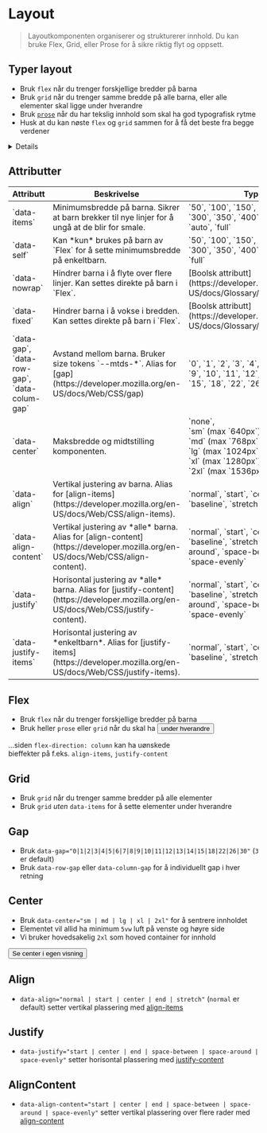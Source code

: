 
<Meta of={stories} />

# Layout
> Layoutkomponenten organiserer og strukturerer innhold. Du kan bruke Flex, Grid, eller Prose for å sikre riktig flyt og oppsett.

<JumpTo />

## Typer layout
- Bruk `flex` når du trenger forskjellige bredder på barna
- Bruk `grid` når du trenger samme bredde på alle barna, eller alle elementer skal ligge under hverandre
- Bruk [`prose`](?path=/story/designsystem-typography--prose)  når du har tekslig innhold som skal ha god typografisk rytme
- Husk at du kan nøste `flex` og `grid` sammen for å få det beste fra begge verdener

<Details>
<Details.Summary>Hvorfor ikke bare bruke Tailwind eller vanilla CSS?</Details.Summary>

Det er fullt mulig å bruke Tailwind eller CSS. Det vi får med `flex` og `grid` er konsistent kode og luftbruk,
samt noen superpowers for responsivitet via vår egen `data-items` attributt.
</Details>

## Attributter
<Table data-fixed data-size="sm">
  <thead style={{ position: 'sticky', top: 0, backgroundColor: 'var(--mtds-color-surface-default)' }}>
    <tr>
      <th>Attributt</th>
      <th>Beskrivelse</th>
      <th>Type</th>
      <th>Standardverdi</th>
    </tr>
  </thead>
  <tbody>
    <tr>
      <td>`data-items`</td>
      <td>Minimumsbredde på barna. Sikrer at barn brekker til nye linjer for å ungå at de blir for smale.</td>
      <td>`50`, `100`, `150`, `200`, `250`, `300`, `350`, `400`, `450`, `500`, `auto`, `full`</td>
      <td></td>
    </tr>
    <tr>
      <td>`data-self`</td>
      <td>Kan *kun* brukes på barn av `Flex` for å sette minimumsbredde på enkeltbarn.</td>
      <td>`50`, `100`, `150`, `200`, `250`, `300`, `350`, `400`, `450`, `500`, `full`</td>
      <td></td>
    </tr>
    <tr>
      <td>`data-nowrap`</td>
      <td>Hindrer barna i å flyte over flere linjer. Kan settes direkte på barn i `Flex`.</td>
      <td>[Boolsk attributt](https://developer.mozilla.org/en-US/docs/Glossary/Boolean/HTML)</td>
      <td></td>
    </tr>
    <tr>
      <td>`data-fixed`</td>
      <td>Hindrer barna i å vokse i bredden. Kan settes direkte på barn i `Flex`.</td>
      <td>[Boolsk attributt](https://developer.mozilla.org/en-US/docs/Glossary/Boolean/HTML)</td>
      <td></td>
    </tr>
    <tr>
      <td>`data-gap`, `data-row-gap`, `data-colum-gap`</td>
      <td>Avstand mellom barna. Bruker size tokens `--mtds-*`. Alias for [gap](https://developer.mozilla.org/en-US/docs/Web/CSS/gap)</td>
      <td>`0`,  `1`,  `2`, `3`,  `4`,  `5`,  `6`,  `7`,  `8`,  `9`,  `10`,  `11`,  `12`,  `13`,  `14`,  `15`,  `18`,  `22`,  `26`,  `30`</td>
      <td>`3`</td>
    </tr>
    <tr>
      <td>`data-center`</td>
      <td>Maksbredde og midtstilling komponenten.</td>
      <td>`none`,<br />`sm` (max `640px`),<br />`md` (max `768px`),<br />`lg` (max `1024px`),<br />`xl` (max `1280px`),<br />`2xl` (max `1536px`)</td>
      <td>`none`</td>
    </tr>
    <tr>
      <td>`data-align`</td>
      <td>Vertikal justering av barna. Alias for [align-items](https://developer.mozilla.org/en-US/docs/Web/CSS/align-items).</td>
      <td>`normal`, `start`, `center`, `end`, `baseline`, `stretch`</td>
      <td>`normal`</td>
    </tr>
    <tr>
      <td>`data-align-content`</td>
      <td>Vertikal justering av *alle* barna. Alias for [align-content](https://developer.mozilla.org/en-US/docs/Web/CSS/align-content).</td>
      <td>`normal`, `start`, `center`, `end`, `baseline`, `stretch`, `space-around`, `space-between`, `space-evenly`</td>
      <td>`normal`</td>
    </tr>
    <tr>
      <td>`data-justify`</td>
      <td>Horisontal justering av *alle* barna. Alias for [justify-content](https://developer.mozilla.org/en-US/docs/Web/CSS/justify-content).</td>
      <td>`normal`, `start`, `center`, `end`, `baseline`, `stretch`, `space-around`, `space-between`, `space-evenly`</td>
      <td>`normal`</td>
    </tr>
    <tr>
      <td>`data-justify-items`</td>
      <td>Horisontal justering av *enkeltbarn*. Alias for [justify-items](https://developer.mozilla.org/en-US/docs/Web/CSS/justify-items).</td>
      <td>`normal`, `start`, `center`, `end`, `baseline`, `stretch`</td>
      <td>`normal`</td>
    </tr>
  </tbody>
</Table>


## Flex
- Bruk `flex` når du trenger forskjellige bredder på barna
- Bruk heller `prose` eller `grid` når du skal ha <button type="button" data-popover="inline" popoverTarget="grid-stack">under hverandre</button>

<Popover id="grid-stack">...siden `flex-direction: column` kan ha uønskede<br />bieffekter på f.eks. `align-items`, `justify-content`</Popover>
<Canvas of={stories.FlexStory} />

## Grid
- Bruk `grid` når du trenger samme bredder på alle elementer
- Bruk `grid` *uten* `data-items` for å sette elementer under hverandre
<Canvas of={stories.GridStory} />

## Gap
- Bruk `data-gap="0|1|2|3|4|5|6|7|8|9|10|11|12|13|14|15|18|22|26|30"` (`3` er default)
- Bruk `data-row-gap` eller `data-column-gap` for å individuellt gap i hver retning
<Canvas of={stories.Gap} />

## Center
- Bruk `data-center="sm | md | lg | xl | 2xl"` for å sentrere innholdet
- Elementet vil allid ha minimum `5vw` luft på venste og høyre side
- Vi bruker hovedsakelig `2xl` som hoved container for innhold
<div className="sbdocs-canvas-thumbnail">
  <Button data-arrow data-variant="primary" href="?path=/story/designsystem-layout--center">Se center i egen visning</Button>
  <Canvas className="sbdocs-canvas--max-height" of={stories.Center} />
</div>

## Align
- `data-align="normal | start | center | end | stretch"` (`normal` er default) setter vertikal plassering med [align-items](https://developer.mozilla.org/en-US/docs/Web/CSS/align-items) 
<Canvas of={stories.Align} />

## Justify
- `data-justify="start | center | end | space-between | space-around | space-evenly"` setter horisontal plassering med [justify-content](https://developer.mozilla.org/en-US/docs/Web/CSS/justify-content) 
<Canvas of={stories.Justify} />

## AlignContent
- `data-align-content="start | center | end | space-between | space-around | space-evenly"` setter vertikal plassering over flere rader med [align-content](https://developer.mozilla.org/en-US/docs/Web/CSS/align-content)
<Canvas of={stories.AlignContent} />

<CssVariables component="layout" />